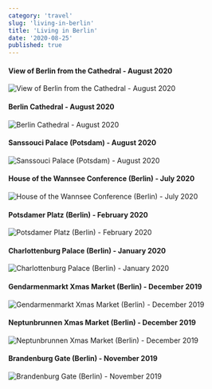 ```yaml
---
category: 'travel'
slug: 'living-in-berlin'
title: 'Living in Berlin'
date: '2020-08-25'
published: true
---
```


#### View of Berlin from the Cathedral - August 2020

![View of Berlin from the Cathedral - August 2020](./images/berlin.jpg)

#### Berlin Cathedral - August 2020

![Berlin Cathedral - August 2020](./images/berlin-cathedral.jpg)

#### Sanssouci Palace (Potsdam) - August 2020

![Sanssouci Palace (Potsdam) - August 2020](./images/sanssouci.jpg)

#### House of the Wannsee Conference (Berlin) - July 2020

![House of the Wannsee Conference (Berlin) - July 2020](./images/wannsee.jpg)

#### Potsdamer Platz (Berlin) - February 2020

![Potsdamer Platz (Berlin) - February 2020](./images/potsdamer-platz.jpg)

#### Charlottenburg Palace (Berlin) - January 2020

![Charlottenburg Palace (Berlin) - January 2020](./images/charlottenburg-palace.jpg)

#### Gendarmenmarkt Xmas Market (Berlin) - December 2019

![Gendarmenmarkt Xmas Market (Berlin) - December 2019](./images/gendarmenmarkt-xmas-market.jpg)

#### Neptunbrunnen Xmas Market (Berlin) - December 2019

![Neptunbrunnen Xmas Market (Berlin) - December 2019](./images/neptunbrunnen-xmas-market.jpg)

#### Brandenburg Gate (Berlin) - November 2019

![Brandenburg Gate (Berlin) - November 2019](./images/brandenburg-gate.jpg)
